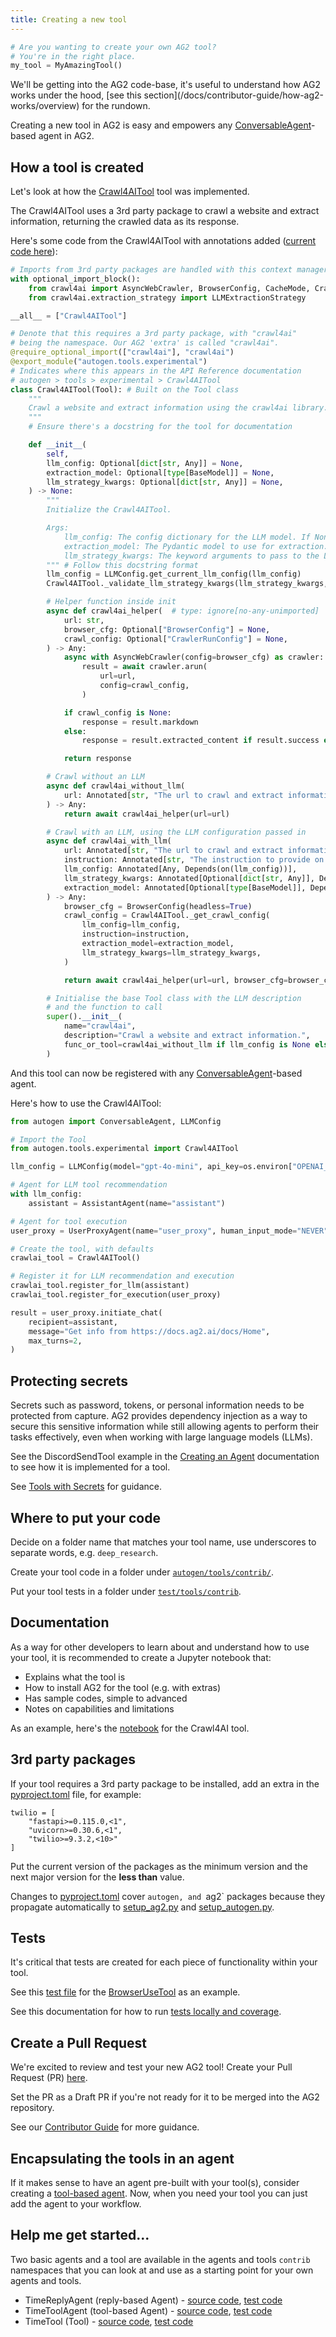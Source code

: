 ```yaml
---
title: Creating a new tool
---
```


```python
# Are you wanting to create your own AG2 tool?
# You're in the right place.
my_tool = MyAmazingTool()
```

<Tip>
We'll be getting into the AG2 code-base, it's useful to understand how AG2 works under the hood, [see this section](/docs/contributor-guide/how-ag2-works/overview) for the rundown.
</Tip>

Creating a new tool in AG2 is easy and empowers any [ConversableAgent](/docs/api-reference/autogen/ConversableAgent)-based agent in AG2.

## How a tool is created

Let's look at how the [Crawl4AITool](/docs/api-reference/autogen/tools/experimental/Crawl4AITool) tool was implemented.

The Crawl4AITool uses a 3rd party package to crawl a website and extract information, returning the crawled data as its response.

Here's some code from the Crawl4AITool with annotations added ([current code here](https://github.com/ag2ai/ag2/blob/main/autogen/tools/experimental/crawl4ai/crawl4ai.py)):

```python
# Imports from 3rd party packages are handled with this context manager
with optional_import_block():
    from crawl4ai import AsyncWebCrawler, BrowserConfig, CacheMode, CrawlerRunConfig
    from crawl4ai.extraction_strategy import LLMExtractionStrategy

__all__ = ["Crawl4AITool"]

# Denote that this requires a 3rd party package, with "crawl4ai"
# being the namespace. Our AG2 'extra' is called "crawl4ai".
@require_optional_import(["crawl4ai"], "crawl4ai")
@export_module("autogen.tools.experimental")
# Indicates where this appears in the API Reference documentation
# autogen > tools > experimental > Crawl4AITool
class Crawl4AITool(Tool): # Built on the Tool class
    """
    Crawl a website and extract information using the crawl4ai library.
    """
    # Ensure there's a docstring for the tool for documentation

    def __init__(
        self,
        llm_config: Optional[dict[str, Any]] = None,
        extraction_model: Optional[type[BaseModel]] = None,
        llm_strategy_kwargs: Optional[dict[str, Any]] = None,
    ) -> None:
        """
        Initialize the Crawl4AITool.

        Args:
            llm_config: The config dictionary for the LLM model. If None, the tool will run without LLM.
            extraction_model: The Pydantic model to use for extraction. If None, the tool will use the default schema.
            llm_strategy_kwargs: The keyword arguments to pass to the LLM extraction strategy.
        """ # Follow this docstring format
        llm_config = LLMConfig.get_current_llm_config(llm_config)
        Crawl4AITool._validate_llm_strategy_kwargs(llm_strategy_kwargs, llm_config_provided=(llm_config is not None))

        # Helper function inside init
        async def crawl4ai_helper(  # type: ignore[no-any-unimported]
            url: str,
            browser_cfg: Optional["BrowserConfig"] = None,
            crawl_config: Optional["CrawlerRunConfig"] = None,
        ) -> Any:
            async with AsyncWebCrawler(config=browser_cfg) as crawler:
                result = await crawler.arun(
                    url=url,
                    config=crawl_config,
                )

            if crawl_config is None:
                response = result.markdown
            else:
                response = result.extracted_content if result.success else result.error_message

            return response

        # Crawl without an LLM
        async def crawl4ai_without_llm(
            url: Annotated[str, "The url to crawl and extract information from."],
        ) -> Any:
            return await crawl4ai_helper(url=url)

        # Crawl with an LLM, using the LLM configuration passed in
        async def crawl4ai_with_llm(
            url: Annotated[str, "The url to crawl and extract information from."],
            instruction: Annotated[str, "The instruction to provide on how and what to extract."],
            llm_config: Annotated[Any, Depends(on(llm_config))],
            llm_strategy_kwargs: Annotated[Optional[dict[str, Any]], Depends(on(llm_strategy_kwargs))],
            extraction_model: Annotated[Optional[type[BaseModel]], Depends(on(extraction_model))],
        ) -> Any:
            browser_cfg = BrowserConfig(headless=True)
            crawl_config = Crawl4AITool._get_crawl_config(
                llm_config=llm_config,
                instruction=instruction,
                extraction_model=extraction_model,
                llm_strategy_kwargs=llm_strategy_kwargs,
            )

            return await crawl4ai_helper(url=url, browser_cfg=browser_cfg, crawl_config=crawl_config)

        # Initialise the base Tool class with the LLM description
        # and the function to call
        super().__init__(
            name="crawl4ai",
            description="Crawl a website and extract information.",
            func_or_tool=crawl4ai_without_llm if llm_config is None else crawl4ai_with_llm,
        )
```

And this tool can now be registered with any [ConversableAgent](/docs/api-reference/autogen/ConversableAgent)-based agent.

Here's how to use the Crawl4AITool:

```python
from autogen import ConversableAgent, LLMConfig

# Import the Tool
from autogen.tools.experimental import Crawl4AITool

llm_config = LLMConfig(model="gpt-4o-mini", api_key=os.environ["OPENAI_API_KEY"])

# Agent for LLM tool recommendation
with llm_config:
    assistant = AssistantAgent(name="assistant")

# Agent for tool execution
user_proxy = UserProxyAgent(name="user_proxy", human_input_mode="NEVER")

# Create the tool, with defaults
crawlai_tool = Crawl4AITool()

# Register it for LLM recommendation and execution
crawlai_tool.register_for_llm(assistant)
crawlai_tool.register_for_execution(user_proxy)

result = user_proxy.initiate_chat(
    recipient=assistant,
    message="Get info from https://docs.ag2.ai/docs/Home",
    max_turns=2,
)
```

## Protecting secrets

Secrets such as password, tokens, or personal information needs to be protected from capture. AG2 provides dependency injection as a way to secure this sensitive information while still allowing agents to perform their tasks effectively, even when working with large language models (LLMs).

See the DiscordSendTool example in the [Creating an Agent](/docs/contributor-guide/building/creating-an-agent#how-a-tool-based-agent-is-created) documentation to see how it is implemented for a tool.

See [Tools with Secrets](/docs/user-guide/advanced-concepts/tools/tools-with-secrets) for guidance.

## Where to put your code

Decide on a folder name that matches your tool name, use underscores to separate words, e.g. `deep_research`.

Create your tool code in a folder under [`autogen/tools/contrib/`](https://github.com/ag2ai/ag2/tree/main/autogen/tools/contrib).

Put your tool tests in a folder under [`test/tools/contrib`](https://github.com/ag2ai/ag2/tree/main/test/tools/contrib).

## Documentation

As a way for other developers to learn about and understand how to use your tool, it is recommended to create a Jupyter notebook that:
- Explains what the tool is
- How to install AG2 for the tool (e.g. with extras)
- Has sample codes, simple to advanced
- Notes on capabilities and limitations

As an example, here's the [notebook](/docs/use-cases/notebooks/notebooks/tools_crawl4ai) for the Crawl4AI tool.

## 3rd party packages

If your tool requires a 3rd party package to be installed, add an extra in the [pyproject.toml](https://github.com/ag2ai/ag2/blob/main/pyproject.toml) file, for example:

```text
twilio = [
    "fastapi>=0.115.0,<1",
    "uvicorn>=0.30.6,<1",
    "twilio>=9.3.2,<10>"
]
```

Put the current version of the packages as the minimum version and the next major version for the **less than** value.

Changes to [pyproject.toml](https://github.com/ag2ai/ag2/blob/main/pyproject.toml) cover `autogen, and `ag2` packages because they propagate automatically to [setup_ag2.py](https://github.com/ag2ai/ag2/blob/main/setup_ag2.py) and [setup_autogen.py](https://github.com/ag2ai/ag2/blob/main/setup_autogen.py).

## Tests

It's critical that tests are created for each piece of functionality within your tool.

See this [test file](https://github.com/ag2ai/ag2/blob/main/test/tools/experimental/browser_use/test_browser_use.py) for the [BrowserUseTool](/docs/api-reference/autogen/tools/experimental/BrowserUseTool) as an example.

See this documentation for how to run [tests locally and coverage](/docs/contributor-guide/tests).

## Create a Pull Request

We're excited to review and test your new AG2 tool! Create your Pull Request (PR) [here](https://github.com/ag2ai/ag2/pulls).

Set the PR as a Draft PR if you're not ready for it to be merged into the AG2 repository.

See our [Contributor Guide](/docs/contributor-guide/contributing) for more guidance.

## Encapsulating the tools in an agent

If it makes sense to have an agent pre-built with your tool(s), consider creating a [tool-based agent](/docs/contributor-guide/building/creating-an-agent#how-a-tool-based-agent-is-created). Now, when you need your tool you can just add the agent to your workflow.

## Help me get started...

Two basic agents and a tool are available in the agents and tools `contrib` namespaces that you can look at and use as a starting point for your own agents and tools.

- TimeReplyAgent (reply-based Agent) - [source code](https://github.com/ag2ai/ag2/blob/main/autogen/agents/contrib/time/time_reply_agent.py), [test code](https://github.com/ag2ai/ag2/blob/main/test/agents/contrib/time/test_timereplyagent.py)
- TimeToolAgent (tool-based Agent) - [source code](https://github.com/ag2ai/ag2/blob/main/autogen/agents/contrib/time/time_tool_agent.py), [test code](https://github.com/ag2ai/ag2/blob/main/test/agents/contrib/time/test_timetoolagent.py)
- TimeTool (Tool) - [source code](https://github.com/ag2ai/ag2/blob/main/autogen/tools/contrib/time/time.py), [test code](https://github.com/ag2ai/ag2/blob/main/test/tools/contrib/time/test_time.py)
